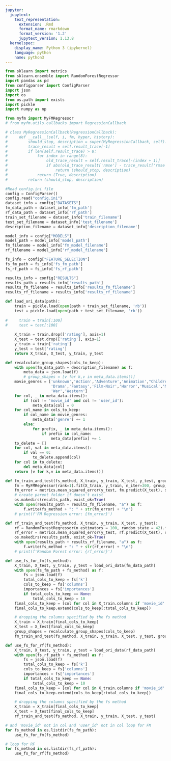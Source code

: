 ```yaml
---
jupyter:
  jupytext:
    text_representation:
      extension: .Rmd
      format_name: rmarkdown
      format_version: '1.2'
      jupytext_version: 1.13.8
  kernelspec:
    display_name: Python 3 (ipykernel)
    language: python
    name: python3
---
```


```python
from sklearn import metrics
from sklearn.ensemble import RandomForestRegressor
import pandas as pd
from configparser import ConfigParser
import json
import os
from os.path import exists
import pickle
import numpy as np

from myfm import MyFMRegressor
# from myfm.utils.callbacks import RegressionCallback

# class MyRegressionCallback(RegressionCallback):
#     def __call__(self, i, fm, hyper, history):
#         should_stop, description = super(MyRegressionCallback, self).__call__(i, fm, hyper, history)
#         trace_result = self.result_trace[-1]
#         if len(self.result_trace) > 8:
#             for index in range(8):
#                 old_trace_result = self.result_trace[-(index + 1)]
#                 if abs(old_trace_result['rmse'] - trace_result['rmse']) > 0.0001:
#                     return (should_stop, description)
#             return (True, description)
#         return (should_stop, description)
```

```python
#Read config.ini file
config = ConfigParser()
config.read("config.ini")
dataset_info = config["DATASETS"]
fm_data_path = dataset_info['fm_path']
rf_data_path = dataset_info['rf_path']
train_set_filename = dataset_info['train_filename']
test_set_filename = dataset_info['test_filename']
description_filename = dataset_info['description_filename']

model_info = config["MODELS"]
model_path = model_info['model_path']
fm_filename = model_info['fm_model_filename']
rf_filename = model_info['rf_model_filename']

fs_info = config["FEATURE_SELECTION"]
fs_fm_path = fs_info['fs_fm_path']
fs_rf_path = fs_info['fs_rf_path']

results_info = config["RESULTS"]
results_path = results_info['results_path']
results_fm_filename = results_info['results_fm_filename']
results_rf_filename = results_info['results_rf_filename']
```

```python
def load_ori_data(path):
    train = pickle.load(open(path + train_set_filename, 'rb'))
    test = pickle.load(open(path + test_set_filename, 'rb'))
    
#     train = train[:100]
#     test = test[:100]
    
    X_train = train.drop(['rating'], axis=1)
    X_test = test.drop(['rating'], axis=1)
    y_train = train['rating']
    y_test = test['rating']
    return X_train, X_test, y_train, y_test
```

```python
def recalculate_group_shapes(cols_to_keep):
    with open(fm_data_path + description_filename) as f:
        meta_data = json.load(f)
        # group_shapes = [v for k,v in meta_data.items()]
    movie_genres = ['unknown','Action','Adventure','Animation',"Children's",'Comedy','Crime','Documentary',
                    'Drama','Fantasy','Film-Noir','Horror','Musical','Mystery','Romance','Sci-Fi','Thriller',
                    'War','Western']
    for col, _ in meta_data.items():
        if (col != 'movie_id' and col != 'user_id'):
            meta_data[col] = 0
    for col_name in cols_to_keep:
        if col_name in movie_genres:
            meta_data['genre'] += 1
        else:
            for prefix, _ in meta_data.items():
                if prefix in col_name:
                    meta_data[prefix] += 1
    to_delete = []
    for col, val in meta_data.items():
        if val == 0:
            to_delete.append(col)
    for col in to_delete:
        del meta_data[col]
    return [v for k,v in meta_data.items()]

```

```python
def fm_train_and_test(fs_method, X_train, y_train, X_test, y_test, group_shapes):
    fm = MyFMRegressor(rank=1).fit(X_train, y_train, n_iter=300, group_shapes=group_shapes)
    fm_error = metrics.mean_squared_error(y_test, fm.predict(X_test), squared=False)
    # create parent folder if doesn't exist
    os.makedirs(results_path, exist_ok=True)
    with open(results_path + results_fm_filename, "a") as f:
        f.write(fs_method + ": " + str(fm_error) + "\n")
    # print(f'FM Regression error: {fm_error}')
```

```python
def rf_train_and_test(fs_method, X_train, y_train, X_test, y_test):
    rf = RandomForestRegressor(n_estimators = 100, random_state = 42).fit(X_train, y_train)
    rf_error = metrics.mean_squared_error(y_test, rf.predict(X_test), squared=False)
    os.makedirs(results_path, exist_ok=True)
    with open(results_path + results_rf_filename, "a") as f:
        f.write(fs_method + ": " + str(rf_error) + "\n")
    # print(f'Random Forest error: {rf_error}')

```

```python
def use_fs_for_fm(fs_method):
    X_train, X_test, y_train, y_test = load_ori_data(fm_data_path)
    with open(fs_fm_path + fs_method) as f:
        fs = json.load(f)
        total_cols_to_keep = fs['k']
        cols_to_keep = fs['columns']
        importances = fs['importances']
        if total_cols_to_keep == None:
            total_cols_to_keep = 10
    final_cols_to_keep = [col for col in X_train.columns if 'movie_id' in col or 'user_id' in col]
    final_cols_to_keep.extend(cols_to_keep[:total_cols_to_keep])

    # dropping the columns specified by the fs method
    X_train = X_train[final_cols_to_keep]
    X_test = X_test[final_cols_to_keep]
    group_shapes = recalculate_group_shapes(cols_to_keep)
    fm_train_and_test(fs_method, X_train, y_train, X_test, y_test, group_shapes)
```

```python
def use_fs_for_rf(fs_method):
    X_train, X_test, y_train, y_test = load_ori_data(rf_data_path)
    with open(fs_rf_path + fs_method) as f:
        fs = json.load(f)
        total_cols_to_keep = fs['k']
        cols_to_keep = fs['columns']
        importances = fs['importances']
        if total_cols_to_keep == None:
            total_cols_to_keep = 10
    final_cols_to_keep = [col for col in X_train.columns if 'movie_id' in col or 'user_id' in col]
    final_cols_to_keep.extend(cols_to_keep[:total_cols_to_keep])

    # dropping the columns specified by the fs method
    X_train = X_train[final_cols_to_keep]
    X_test = X_test[final_cols_to_keep]
    rf_train_and_test(fs_method, X_train, y_train, X_test, y_test)
```

```python
# and 'movie_id' not in col and 'user_id' not in col loop for FM
for fs_method in os.listdir(fs_fm_path):
    use_fs_for_fm(fs_method)
```

```python
# loop for RF
for fs_method in os.listdir(fs_rf_path):
    use_fs_for_rf(fs_method)

```
